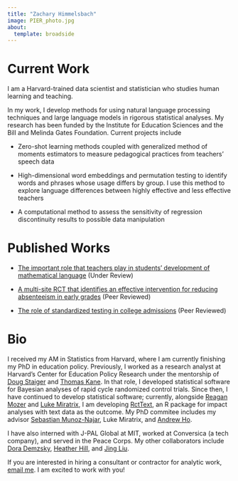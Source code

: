 ```yaml
---
title: "Zachary Himmelsbach"
image: PIER_photo.jpg
about:
  template: broadside
---
```


# Current Work

I am a Harvard-trained data scientist and statistician who studies human learning and teaching.

In my work, I develop methods for using natural language processing techniques and large language models in rigorous statistical analyses. My research has been funded by the Institute for Education Sciences and the Bill and Melinda Gates Foundation. Current projects include

-   Zero-shot learning methods coupled with generalized method of moments estimators to measure pedagogical practices from teachers' speech data

-   High-dimensional word embeddings and permutation testing to identify words and phrases whose usage differs by group. I use this method to explore language differences between highly effective and less effective teachers

-   A computational method to assess the sensitivity of regression discontinuity results to possible data manipulation

# Published Works

-   [The important role that teachers play in students' development of mathematical language](https://www.edworkingpapers.com/sites/default/files/ai23-855.pdf) (Under Review)

-   [A multi-site RCT that identifies an effective intervention for reducing absenteeism in early grades](https://www.tandfonline.com/doi/abs/10.1080/19345747.2021.1992812?src=) (Peer Reviewed)

-   [The role of standardized testing in college admissions](https://onlinelibrary.wiley.com/doi/10.1111/emip.12449) (Peer Reviewed)

# Bio

I received my AM in Statistics from Harvard, where I am currently finishing my PhD in education policy. Previously, I worked as a research analyst at Harvard's Center for Education Policy Research under the mentorship of [Doug Staiger](https://sites.dartmouth.edu/dstaiger/) and [Thomas Kane](https://www.gse.harvard.edu/directory/faculty/thomas-kane). In that role, I developed statistical software for Bayesian analyses of rapid cycle randomized control trials. Since then, I have continued to develop statistical software; currently, alongside [Reagan Mozer](https://www.reaganmozer.com/) and [Luke Miratrix](https://scholar.harvard.edu/lmiratrix/home), I am developing [RctText](https://github.com/reaganmozer/rcttext), an R package for impact analyses with text data as the outcome. My PhD commitee includes my advisor [Sebastian Munoz-Najar](https://www.gse.harvard.edu/directory/faculty/sebastian-munoz-najar-galvez), Luke Miratrix, and [Andrew Ho](https://scholar.harvard.edu/andrewho/home).

I have also interned with J-PAL Global at MIT, worked at Conversica (a tech company), and served in the Peace Corps. My other collaborators include [Dora Demzsky](https://www.dorademszky.com/), [Heather Hill](https://www.gse.harvard.edu/directory/faculty/heather-hill), and [Jing Liu](https://education.umd.edu/directory/jing-liu).

If you are interested in hiring a consultant or contractor for analytic work, [email me](mailto:zacharyhimmelsbach@gmail.com). I am excited to work with you!
